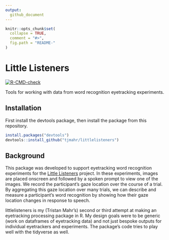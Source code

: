 ```yaml
---
output:
  github_document
---
```


<!-- README.md is generated from README.Rmd. Please edit that file -->

```r
knitr::opts_chunk$set(
  collapse = TRUE,
  comment = "#>",
  fig.path = "README-"
)
```

# Little Listeners

<!-- badges: start -->

[![R-CMD-check](https://github.com/tjmahr/littlelisteners/actions/workflows/R-CMD-check.yaml/badge.svg)](https://github.com/tjmahr/littlelisteners/actions/workflows/R-CMD-check.yaml)

<!-- badges: end -->

Tools for working with data from word recognition eyetracking experiments.

## Installation

First install the devtools package, then install the package from this
repository.

```r
install.packages("devtools")
devtools::install_github("tjmahr/littlelisteners")
```


## Background

This package was developed to support eyetracking word recognition experiments
for the [Little Listeners](https://littlelisteners.waisman.wisc.edu/) project. 
In these experiments, images are placed onscreen and followed by a spoken prompt 
to view one of the images. We record the participant's gaze location over the 
course of a trial. By aggregating this gaze location over many trials, we can
describe and measure a participant's word recognition by showing how their 
gaze location changes in response to speech.

littlelisteners is my (Tristan Mahr's) second or third attempt at making an
eyetracking processing package in R. My design goals were to be generic (work on
dataframes of eyetracking data) and not just bespoke outputs for individual
eyetrackers and experiments. The package's code tries to play well with the
tidyverse as well.
